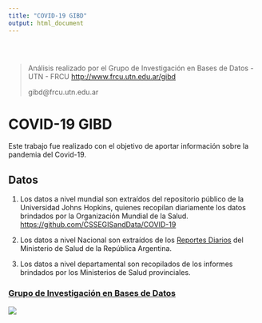 ```yaml
---
title: "COVID-19 GIBD"
output: html_document
---
```


<style type="text/css">
.title {
  display: none;
}

#getting-started img {
  margin-right: 10px;
}

</style>

<div class="row" style="padding-top: 30px;">
<div class="col-sm-6">

> Análisis realizado por el Grupo de Investigación en Bases de Datos - UTN - FRCU 
> <http://www.frcu.utn.edu.ar/gibd>
>
> gibd@frcu.utn.edu.ar


# **COVID-19 GIBD**

Este trabajo fue realizado con el objetivo de aportar información sobre la pandemia del Covid-19.

## Datos

1. Los datos a nivel mundial son extraídos del repositorio público de la Universidad Johns Hopkins, quienes recopilan diariamente los datos brindados por la Organización Mundial de la Salud. [https://github.com/CSSEGISandData/COVID-19](https://github.com/CSSEGISandData/COVID-19)

2. Los datos a nivel Nacional son extraídos de los [Reportes Diarios](https://www.argentina.gob.ar/coronavirus/informe-diario) del Ministerio de Salud de la República Argentina.

3. Los datos a nivel departamental son recopilados de los informes brindados por los Ministerios de Salud provinciales.




</div>
<div class="col-sm-6">

### [Grupo de Investigación en Bases de Datos](http://www.frcu.utn.edu.ar/gibd/)

<a href = "http://www.frcu.utn.edu.ar/gibd/">
![](images/logo.png)
</a>
</div>
